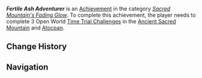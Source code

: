 {{Achievement Infobox
|title        = Fertile Ash Adventurer
|id           = 
|order id     = 
|category     = Sacred Mountain's Fading Glow
|description  = Complete 3 Open World [[Time Trial Challenge]]s in the [[Ancient Sacred Mountain]] and [[Atocpan]].
|requirements = 
|primogems    = 5
|tracking     = Tracks the amount of Open World mechanism-activated Time Trial Challenges completed.
|topic        = Time Trial Challenges
|hidden       = 
|set          = Fertile Ash Adventurer
|tier         = 1
|tiers_total  = 3
}}
'''''Fertile Ash Adventurer''''' is an [[Achievement]] in the category ''[[Sacred Mountain's Fading Glow]]''. To complete this achievement, the player needs to complete 3 Open World [[Time Trial Challenge]]s in the [[Ancient Sacred Mountain]] and [[Atocpan]].

==Change History==
{{Change History|5.5}}

==Navigation==
{{Achievement Navbox}}